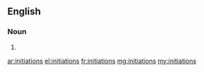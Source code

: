 ==English==

===Noun===
{{head|en}}

# {{plural of|initiation}}

[[ar:initiations]]
[[el:initiations]]
[[fr:initiations]]
[[mg:initiations]]
[[my:initiations]]